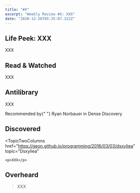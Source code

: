 ```yaml
---
title: "#X"
excerpt: "Weekly Review #X: XXX"
date: "2020-12-26T05:35:07.322Z"
---
```


## Life Peek: XXX

XXX

## Read & Watched

<TopicTwoColumns href="X" topic="X">
	<p>XXX</p>
</TopicTwoColumns>

## Antilibrary

<TopicTwoColumns href="X" topic="Straw Dogs by John Gray">
	<p>XXX</p>
	<p className="comment">
		Recommended by{" "}
		<Link href="https://www.densediscovery.com/issues/119/">
			Ryan Norbauer in Dense Discovery
		</Link>
	</p>
</TopicTwoColumns>

## Discovered

<TopicTwoColumns
	href="https://geon.github.io/programming/2016/03/03/dsxyliea"
	topic="Dsxyliea"
>
	<p>XXX</p>
</TopicTwoColumns>

## Overheard

> XXX
